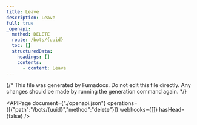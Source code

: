 ```yaml
---
title: Leave
description: Leave
full: true
_openapi:
  method: DELETE
  route: /bots/{uuid}
  toc: []
  structuredData:
    headings: []
    contents:
      - content: Leave
---
```


{/* This file was generated by Fumadocs.
Do not edit this file directly. Any changes should be made by running the generation command again. */}

<APIPage document={"./openapi.json"} operations={[{"path":"/bots/{uuid}","method":"delete"}]} webhooks={[]} hasHead={false} />